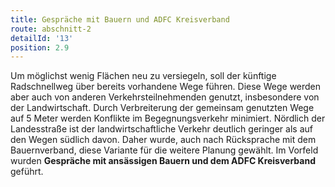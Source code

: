 ```yaml
---
title: Gespräche mit Bauern und ADFC Kreisverband
route: abschnitt-2
detailId: '13'
position: 2.9
---
```

Um möglichst wenig Flächen neu zu versiegeln, soll der künftige Radschnellweg über bereits vorhandene Wege führen. Diese Wege werden aber auch von anderen Verkehrsteilnehmenden genutzt, insbesondere von der Landwirtschaft. Durch Verbreiterung der gemeinsam genutzten Wege auf 5 Meter werden Konflikte im Begegnungsverkehr minimiert. Nördlich der Landesstraße ist der landwirtschaftliche Verkehr deutlich geringer als auf den Wegen südlich davon. Daher wurde, auch nach Rücksprache mit dem Bauernverband, diese Variante für die weitere Planung gewählt. Im Vorfeld wurden **Gespräche mit ansässigen Bauern und dem ADFC Kreisverband** geführt.
